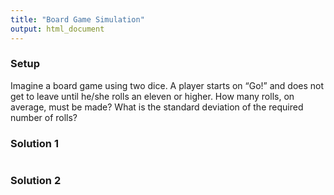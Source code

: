 ```yaml
---
title: "Board Game Simulation"
output: html_document
---
```


### Setup
Imagine a board game using two dice. A player starts on "Go!" and does not get to
leave until he/she rolls an eleven or higher. How many rolls, on average, must be
made? What is the standard deviation of the required number of rolls?

### Solution 1
```r

```


### Solution 2